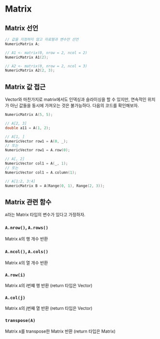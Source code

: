 # Matrix {#rcpp_matrix}

## Matrix 선언
```cpp
// 값을 지정하지 않고 자료형과 변수만 선언
NumericMatrix A;

// A1 <- matrix(0, nrow = 2, ncol = 2)
NumericMatrix A1(2);

// A2 <- matrix(0, nrow = 2, ncol = 3)
NumericMatrix A2(2, 3);
```

## Matrix 값 접근
Vector와 마찬가지로 matrix에서도 인덱싱과 슬라이싱을 할 수 있지만, 연속적인 위치가 아닌 값들을 동시에 가져오는 것은 불가능하다.
다음의 코드를 확인해보자.
```cpp
NumericMatrix A(5, 5);

// A[2, 3]
double a11 = A(1, 2);

// A[1, ]
NumericVector row1 = A(0, _);
// 또는
NumericVector row1 = A.row(0);

// A[, 2]
NumericVector col1 = A(_, 1);
// 또는
NumericVector col1 = A.column(1);

// A[1:2, 3:4]
NumericMatrix B = A(Range(0, 1), Range(2, 3));
```

## Matrix 관련 함수
`A`라는 Matrix 타입의 변수가 있다고 가정하자.

### `A.nrow()`, `A.rows()`
Matrix `A`의 행 개수 반환

### `A.ncol()`, `A.cols()`
Matrix `A`의 열 개수 반환

### `A.row(i)`
Matrix `A`의 i번쨰 행 반환 (return 타입은 Vector)

### `A.col(j)`
Matrix `A`의 j번쨰 열 반환 (return 타입은 Vector)

### `transpose(A)`
Matrix `A`를 transpose한 Matrix 반환 (return 타입은 Matrix)

